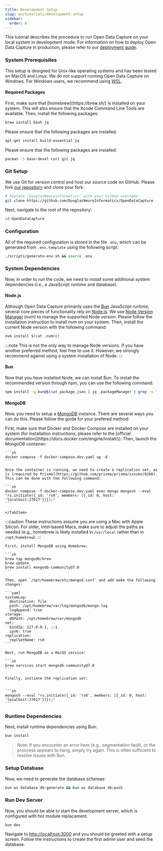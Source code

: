 ```yaml
---
title: Development Setup
slug: en/tutorials/development-setup
sidebar:
  order: 0
---
```



This tutorial describes the procedure to run Open Data Capture on your local system in development mode. For information on how to deploy Open Data Capture in production, please refer to our [deployment guide](/en/tutorials/deployment/).

### System Prerequisites

This setup is designed for Unix-like operating systems and has been tested on MacOS and Linux. We do not support running Open Data Capture on Windows. For Windows users, we recommend using [WSL](https://learn.microsoft.com/en-us/windows/wsl/install).

#### Required Packages

<Tabs>

<TabItem label="MacOS">
  First, make sure that [homebrew](https://brew.sh/) is installed on your system. This will also ensure that the Xcode
  Command Line Tools are available. Then, install the following packages:
  
  ```sh
  brew install bash jq 
  ```

</TabItem>
<TabItem label="Ubuntu">
  Please ensure that the following packages are installed:

```sh
apt-get install build-essential jq
```

</TabItem>
<TabItem label="Arch Linux">
  Please ensure that the following packages are installed:

```sh
pacman -S base-devel curl git jq
```

</TabItem>

</Tabs>

### Git Setup

We use Git for version control and host our source code on GitHub. Please fork [our repository](https://github.com/DouglasNeuroInformatics/OpenDataCapture) and clone your fork:

```sh
# Replace 'DouglasNeuroinformatics' with your GitHub username
git clone https://github.com/DouglasNeuroInformatics/OpenDataCapture
```

Next, navigate to the root of the repository:

```sh
cd OpenDataCapture
```

### Configuration

All of the required configuration is stored in the file `.env`, which can be generated from `.env.template` using the following script:

```sh
./scripts/generate-env.sh && source .env
```

### System Dependencies

Now, in order to run the code, we need to install some additional system dependencies (i.e., a JavaScript runtime and database).

#### Node.js

Although Open Data Capture primarily uses the [Bun](https://bun.sh/) JavaScript runtime, several core pieces of functionality rely on [Node.js](https://nodejs.org/en). We use [Node Version Manager](https://github.com/nvm-sh/nvm) (nvm) to manage the supported Node version. Please follow the installation instruction to install nvm on your system. Then, install the current Node version with the following command:

```sh
nvm install $(cat .nvmrc)
```

:::note
This is not the only way to manage Node versions. If you have another preferred method, feel free to use it. However, we strongly recommend against using a system installation of Node.
:::

#### Bun

Now that you have installed Node, we can install Bun. To install the recommended version through npm, you can use the following command:

```sh
npm install -g bun@$(cat package.json | jq .packageManager | grep -o '[0-9]\+\.[0-9]\+\.[0-9]\+')
```

#### MongoDB

Now, you need to setup a [MongoDB](https://www.mongodb.com/docs/) instance. There are several ways you can do this. Please follow the guide for your prefered method:

<Tabs>
  <TabItem label="Docker (Recommended)">
		First, make sure that Docker and Docker Compose are installed on your system (for installation instructions, please refer to the [official documentation](https://docs.docker.com/engine/install/)).
    Then, launch the MongoDB container:

    ```sh
    docker compose -f docker-compose.dev.yaml up -d
    ```

    Once the container is running, we need to create a replication set, as is [required by Prisma](https://github.com/prisma/prisma/issues/8266). This can be done with the following command:

    ```sh
    docker compose -f docker-compose.dev.yaml exec mongo mongosh --eval "rs.initiate({_id: 'rs0', members: [{_id: 0, host: 'localhost:27017'}]});"
    ```

    </TabItem>

  <TabItem label="System Install (MacOS)">

:::caution
These instructions assume you are using a Mac with Apple Silicon. For older, Intel-based Macs, make sure to adjust the paths as needed (e.g., homebrew is likely installed in `/usr/local` rather than in `/opt/homebrew`).
:::

    First, install MongoDB using Homebrew:

    ```sh
    brew tap mongodb/brew
    brew update
    brew install mongodb-community@7.0
    ```

    Then, open `/opt/homebrew/etc/mongod.conf` and add make the following changes:

    ```yaml
    systemLog:
      destination: file
      path: /opt/homebrew/var/log/mongodb/mongo.log
      logAppend: true
    storage:
      dbPath: /opt/homebrew/var/mongodb
    net:
      bindIp: 127.0.0.1, ::1
      ipv6: true
    replication:
      replSetName: rs0
    ```

    Next, run MongoDB as a MacOS service:

    ```sh
    brew services start mongodb-community@7.0
    ```

    Finally, initiate the replication set:


    ```sh
    mongosh --eval "rs.initiate({_id: 'rs0', members: [{_id: 0, host: 'localhost:27017'}]});"
    ```



  </TabItem>
</Tabs>

### Runtime Dependencies

Next, install runtime dependencies using Bun:

```sh
bun install
```

> Note: If you encounter an error here (e.g., segmentation fault), or the proccess appears to hang, simply try again. This is often sufficient to resolve issues with Bun.

### Setup Database

Now, we need to generate the database schemas:

```sh
bun ws database db:generate && bun ws database db:push
```

### Run Dev Server

Now, you should be able to start the development server, which is configured with hot module replacement.

```shell
bun dev
```

Navigate to [http://localhost:3000](http://localhost:3000) and you should be greeted with a setup screen. Follow the instructions to create the first admin user and seed the database.
